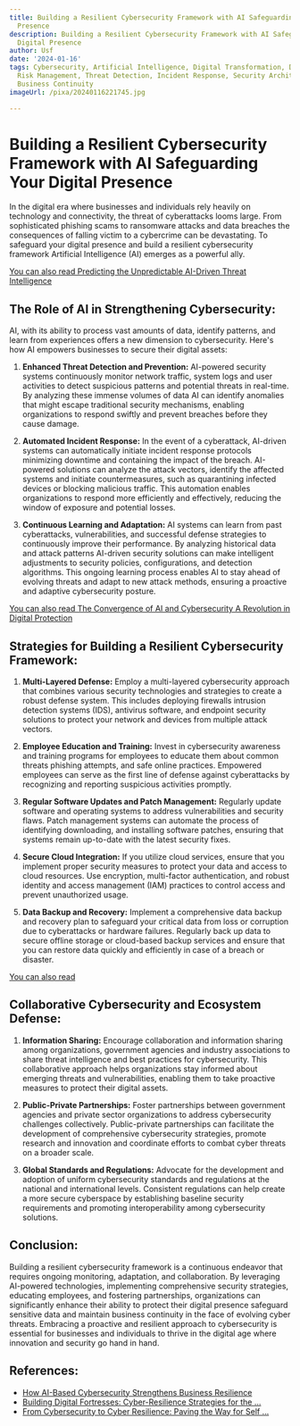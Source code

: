 ```yaml
---
title: Building a Resilient Cybersecurity Framework with AI Safeguarding Your Digital
  Presence
description: Building a Resilient Cybersecurity Framework with AI Safeguarding Your
  Digital Presence
author: Usf
date: '2024-01-16'
tags: Cybersecurity, Artificial Intelligence, Digital Transformation, Data Protection,
  Risk Management, Threat Detection, Incident Response, Security Architecture, Compliance,
  Business Continuity
imageUrl: /pixa/20240116221745.jpg

---
```

# Building a Resilient Cybersecurity  Framework with AI Safeguarding Your Digital Presence

In the  digital era where businesses and individuals rely heavily on technology and  connectivity, the threat of cyberattacks looms large. From sophisticated  phishing scams to ransomware attacks and data breaches the consequences of falling  victim  to a cybercrime can  be devastating.  To safeguard your  digital presence  and build a resilient cybersecurity framework Artificial Intelligence (AI) emerges as a powerful ally.

[You can also  read Predicting  the Unpredictable AI-Driven Threat Intelligence](Predicting%20the%20Unpredictable%20AI-Driven%20Threat%20Intelligence)


## The Role of AI in  Strengthening Cybersecurity:

AI,  with its ability to process  vast amounts  of data, identify patterns, and  learn from experiences offers  a new dimension to cybersecurity. Here's how AI  empowers businesses to secure their digital assets:

1. **Enhanced Threat Detection and Prevention:** AI-powered security systems continuously monitor network traffic,  system logs and user activities to detect suspicious patterns and potential threats in real-time. By analyzing these immense volumes of data AI can identify anomalies that might escape traditional security mechanisms, enabling organizations to respond swiftly  and prevent breaches before  they cause damage.

2. **Automated Incident Response:** In the event of a cyberattack, AI-driven systems can automatically initiate incident response protocols  minimizing downtime and containing the impact of the breach. AI-powered solutions  can analyze the attack vectors,  identify the affected systems and initiate countermeasures, such as quarantining infected devices or blocking malicious traffic. This automation enables organizations to respond more efficiently and effectively, reducing the window of exposure and potential losses.

3. **Continuous Learning and Adaptation:** AI systems can learn from past cyberattacks, vulnerabilities, and successful defense strategies to continuously improve their performance.  By analyzing historical data  and attack patterns AI-driven security solutions can make intelligent adjustments to security policies, configurations, and  detection algorithms. This ongoing  learning process enables AI to stay ahead of evolving threats and  adapt to new attack methods, ensuring a proactive and adaptive cybersecurity posture.

[You can also read The Convergence of AI and Cybersecurity A Revolution in Digital  Protection](The%20Convergence%20of%20AI%20and%20Cybersecurity%20A%20Revolution%20in%20Digital%20Protection)


## Strategies for  Building a Resilient  Cybersecurity Framework:

1. **Multi-Layered Defense:** Employ a multi-layered cybersecurity approach  that combines various security technologies and strategies to create  a robust defense system. This  includes deploying firewalls intrusion detection systems  (IDS), antivirus software,  and endpoint security solutions to protect your network and devices from multiple attack vectors.

2. **Employee Education and Training:** Invest in cybersecurity awareness and training programs for employees to educate  them about common threats phishing  attempts,  and  safe online practices. Empowered employees can serve as the  first  line of  defense against cyberattacks by recognizing and reporting suspicious activities promptly.

3. **Regular  Software Updates and Patch Management:** Regularly update  software and operating systems to address vulnerabilities and security flaws. Patch management systems can automate the process of identifying downloading, and installing software patches,  ensuring that  systems remain up-to-date with the latest  security fixes.

4. **Secure  Cloud Integration:**  If you utilize cloud services,  ensure that you implement proper security measures to protect your data and access to cloud resources. Use encryption, multi-factor authentication, and robust identity and access management (IAM) practices to control access and prevent unauthorized usage.

5. **Data Backup and  Recovery:** Implement  a comprehensive data backup and recovery  plan to safeguard your critical data from  loss or corruption due  to cyberattacks or hardware failures. Regularly back up data to secure offline storage or cloud-based backup services and ensure that you can restore data quickly and  efficiently in case  of a breach or disaster.

[You can also read ]()


## Collaborative Cybersecurity and Ecosystem Defense:

1. **Information Sharing:** Encourage collaboration and information sharing among organizations, government agencies and industry associations to share threat intelligence and best practices for cybersecurity. This collaborative approach helps organizations stay informed about emerging threats and vulnerabilities, enabling them to  take proactive  measures to protect their digital  assets.

2. **Public-Private Partnerships:** Foster partnerships between government agencies and private sector organizations to  address cybersecurity challenges collectively. Public-private partnerships can facilitate the development of  comprehensive cybersecurity strategies, promote research and innovation and coordinate efforts to combat cyber threats on a broader scale.

3. **Global  Standards and Regulations:**  Advocate for the development  and adoption of uniform cybersecurity standards and regulations at the national and international levels. Consistent regulations can help  create a more secure cyberspace by establishing baseline security requirements and promoting interoperability among cybersecurity solutions.

## Conclusion:

Building a resilient cybersecurity framework is a continuous endeavor that requires ongoing monitoring, adaptation, and collaboration. By leveraging AI-powered technologies, implementing comprehensive security strategies, educating  employees, and fostering partnerships, organizations can significantly enhance their ability to protect their digital presence safeguard sensitive data  and maintain business  continuity in the face of evolving  cyber threats. Embracing  a proactive and resilient approach to  cybersecurity is essential for businesses and individuals to thrive in the  digital age where innovation and security go hand in  hand.

## References:
- [How AI-Based Cybersecurity Strengthens Business Resilience](https://blogs.nvidia.com/blog/ai-cybersecurity-business-resilience/)
- [Building Digital Fortresses: Cyber-Resilience Strategies for the ...](https://medium.com/@ashish006734/building-digital-fortresses-cyber-resilience-strategies-for-the-modern-business-d7a7f404cbdd)
- [From Cybersecurity to Cyber Resilience: Paving the Way for Self ...](https://www.linkedin.com/pulse/from-cybersecurity-cyber-resilience-paving-way-aziz-alzahrani-rpt1f)
